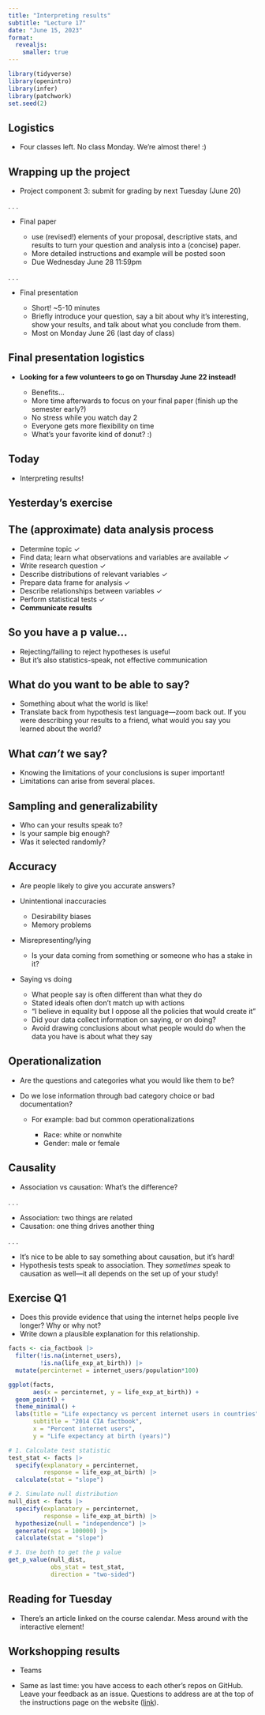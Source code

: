 ```yaml
---
title: "Interpreting results"
subtitle: "Lecture 17"
date: "June 15, 2023"
format: 
  revealjs:
    smaller: true
---
```


```r
library(tidyverse)
library(openintro)
library(infer)
library(patchwork)
set.seed(2)
```

## Logistics

-   Four classes left. No class Monday. We're almost there! :)

## Wrapping up the project

-   Project component 3: submit for grading by next Tuesday (June 20)

. . .

-   Final paper

    -   use (revised!) elements of your proposal, descriptive stats, and results to turn your question and analysis into a (concise) paper.
    -   More detailed instructions and example will be posted soon
    -   Due Wednesday June 28 11:59pm

. . .

-   Final presentation

    -   Short! \~5-10 minutes
    -   Briefly introduce your question, say a bit about why it's interesting, show your results, and talk about what you conclude from them.
    -   Most on Monday June 26 (last day of class)

## Final presentation logistics

-   **Looking for a few volunteers to go on Thursday June 22 instead!**

    -   Benefits...
    -   More time afterwards to focus on your final paper (finish up the semester early?)
    -   No stress while you watch day 2
    -   Everyone gets more flexibility on time
    -   What's your favorite kind of donut? :)

## Today {.smaller}

-   Interpreting results!

## Yesterday's exercise

## The (approximate) data analysis process {.smaller}

-   Determine topic ✓
-   Find data; learn what observations and variables are available ✓
-   Write research question ✓
-   Describe distributions of relevant variables ✓
-   Prepare data frame for analysis ✓
-   Describe relationships between variables ✓
-   Perform statistical tests ✓
-   **Communicate results**

## So you have a p value...

-   Rejecting/failing to reject hypotheses is useful
-   But it's also statistics-speak, not effective communication

## What do you want to be able to say?

-   Something about what the world is like!
-   Translate back from hypothesis test language---zoom back out. If you were describing your results to a friend, what would you say you learned about the world?

## What *can't* we say?

::: incremental
-   Knowing the limitations of your conclusions is super important!
-   Limitations can arise from several places.
:::

## Sampling and generalizability

::: incremental
-   Who can your results speak to?
-   Is your sample big enough?
-   Was it selected randomly?
:::

## Accuracy

::: incremental
-   Are people likely to give you accurate answers?

-   Unintentional inaccuracies

    -   Desirability biases
    -   Memory problems

-   Misrepresenting/lying

    -   Is your data coming from something or someone who has a stake in it?

-   Saying vs doing

    -   What people say is often different than what they do
    -   Stated ideals often don't match up with actions
    -   "I believe in equality but I oppose all the policies that would create it"
    -   Did your data collect information on saying, or on doing?
    -   Avoid drawing conclusions about what people would do when the data you have is about what they say
:::

## Operationalization

::: incremental
-   Are the questions and categories what you would like them to be?

-   Do we lose information through bad category choice or bad documentation?

    -   For example: bad but common operationalizations

        -   Race: white or nonwhite
        -   Gender: male or female
:::

## Causality

-   Association vs causation: What's the difference?

. . .

-   Association: two things are related
-   Causation: one thing drives another thing

. . .

-   It's nice to be able to say something about causation, but it's hard!
-   Hypothesis tests speak to association. They *sometimes* speak to causation as well---it all depends on the set up of your study!

## Exercise Q1

-   Does this provide evidence that using the internet helps people live longer? Why or why not?
-   Write down a plausible explanation for this relationship.

```r
facts <- cia_factbook |> 
  filter(!is.na(internet_users), 
         !is.na(life_exp_at_birth)) |> 
  mutate(percinternet = internet_users/population*100)

ggplot(facts, 
       aes(x = percinternet, y = life_exp_at_birth)) + 
  geom_point() + 
  theme_minimal() + 
  labs(title = "Life expectancy vs percent internet users in countries",
       subtitle = "2014 CIA factbook",
       x = "Percent internet users",
       y = "Life expectancy at birth (years)")
```

```r
# 1. Calculate test statistic
test_stat <- facts |> 
  specify(explanatory = percinternet,
          response = life_exp_at_birth) |> 
  calculate(stat = "slope")

# 2. Simulate null distribution
null_dist <- facts |> 
  specify(explanatory = percinternet,
          response = life_exp_at_birth) |> 
  hypothesize(null = "independence") |>
  generate(reps = 100000) |>
  calculate(stat = "slope")

# 3. Use both to get the p value
get_p_value(null_dist,
            obs_stat = test_stat,
            direction = "two-sided")
```

## Reading for Tuesday

-   There's an article linked on the course calendar. Mess around with the interactive element!

## Workshopping results

-   Teams

-   Same as last time: you have access to each other's repos on GitHub. Leave your feedback as an issue. Questions to address are at the top of the instructions page on the website ([link](https://soc333-sum23.github.io/project-results.html)).
